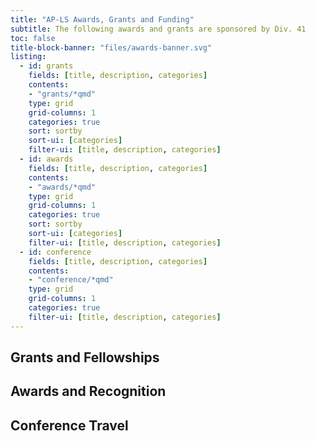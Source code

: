```yaml
---
title: "AP-LS Awards, Grants and Funding"
subtitle: The following awards and grants are sponsored by Div. 41
toc: false
title-block-banner: "files/awards-banner.svg"
listing:
  - id: grants
    fields: [title, description, categories]
    contents: 
    - "grants/*qmd"
    type: grid
    grid-columns: 1
    categories: true
    sort: sortby
    sort-ui: [categories]
    filter-ui: [title, description, categories]
  - id: awards
    fields: [title, description, categories]
    contents: 
    - "awards/*qmd"
    type: grid
    grid-columns: 1
    categories: true
    sort: sortby
    sort-ui: [categories]
    filter-ui: [title, description, categories]
  - id: conference
    fields: [title, description, categories]
    contents: 
    - "conference/*qmd"
    type: grid
    grid-columns: 1
    categories: true
    filter-ui: [title, description, categories]
---
```



## Grants and Fellowships
::: {#grants style="max-width: 850px;"}
:::

## Awards and Recognition
::: {#awards style="max-width: 850px;"}
:::

## Conference Travel
::: {#conference style="max-width: 850px;"}
:::
